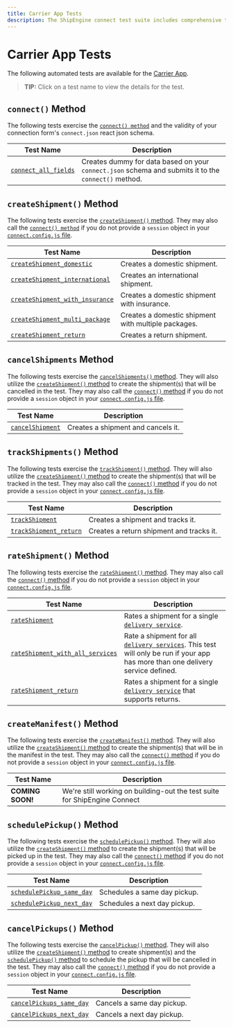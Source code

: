 ```yaml
---
title: Carrier App Tests
description: The ShipEngine connect test suite includes comprehensive test coverage for your carrier app
---
```



Carrier App Tests
==========================================
The following automated tests are available for the [Carrier App](../../reference/carrier.mdx).

> **TIP:** Click on a test name to view the details for the test.


`connect()` Method
------------------------------------
The following tests exercise the [`connect() method`](../../reference/methods/connect.mdx) and the validity of your connection form's `connect.json` react json schema.

| Test Name | Description
|-----------|------------------------------------------
|[`connect_all_fields`](./connect/connect-all-fields.mdx) | Creates dummy for data based on your `connect.json` schema and submits it to the `connect()` method.



`createShipment()` Method
------------------------------------
The following tests exercise the [`createShipment()` method](../../reference/methods/create-shipment.mdx).
They may also call the [`connect() method`](../../reference/methods/connect.mdx) if you do not provide
a `session` object in your [`connect.config.js` file](./../../testing/config.mdx).

| Test Name | Description
|-----------|------------------------------------------
|[`createShipment_domestic`](./create-shipment/create-shipment-domestic.mdx) | Creates a domestic shipment.
|[`createShipment_international`](./create-shipment/create-shipment-international.mdx) | Creates an international shipment.
|[`createShipment_with_insurance`](./create-shipment/create-shipment-with-insurance.mdx) | Creates a domestic shipment with insurance.
|[`createShipment_multi_package`](./create-shipment/create-shipment-multi-package.mdx) | Creates a domestic shipment with multiple packages.
|[`createShipment_return`](./create-shipment/create-shipment-return.mdx) | Creates a return shipment.



`cancelShipments` Method
------------------------------------
The following tests exercise the [`cancelShipments()` method](../../reference/methods/cancel-shipments.mdx). They will
also utilize the [`createShipment()` method](../../reference/methods/create-shipment.mdx) to create the shipment(s) that will
be cancelled in the test. They may also call the [`connect()` method](../../reference/methods/connect.mdx) if you do not provide
 a `session` object in your [`connect.config.js` file](./../../testing/config.mdx).

| Test Name | Description
|-----------|------------------------------------------
| [`cancelShipment`](./cancel-shipment/cancel-shipment.mdx) | Creates a shipment and cancels it.



`trackShipments()` Method
------------------------------------
The following tests exercise the [`trackShipment()` method](../../reference/methods/track-shipment.mdx). They will
also utilize the [`createShipment()` method](../../reference/methods/create-shipment.mdx) to create the shipment(s) that will
be tracked in the test. They may also call the [`connect()` method](../../reference/methods/connect.mdx) if you do not provide
a `session` object in your [`connect.config.js` file](./../../testing/config.mdx).

| Test Name | Description
|-----------|------------------------------------------
| [`trackShipment`](./track-shipment/track-shipment.mdx) | Creates a shipment and tracks it.
| [`trackShipment_return`](./track-shipment/track-shipment-return.mdx) | Creates a return shipment and tracks it.



`rateShipment()` Method
------------------------------------
The following tests exercise the [`rateShipment()` method](../../reference/methods/cancel-shipments.mdx).
They may also call the [`connect()` method](../../reference/methods/connect.mdx) if you do not provide
a `session` object in your [`connect.config.js` file](./../../testing/config.mdx).

| Test Name | Description
|-----------|------------------------------------------
|[`rateShipment`](./rate-shipment/rate-shipment.mdx) | Rates a shipment for a single [`delivery service`](../../reference/delivery-service.mdx).
|[`rateShipment_with_all_services`](./rate-shipment/rate-shipment-with-all-services.mdx) | Rate a shipment for all [`delivery services`](../../reference/delivery-service.mdx). This test will only be run if your app has more than one delivery service defined.
|[`rateShipment_return`](./rate-shipment/rate-shipment-return.mdx) | Rates a shipment for a single [`delivery service`](../../reference/delivery-service.mdx) that supports returns.


`createManifest()` Method
------------------------------------
The following tests exercise the [`createManifest()` method](../../reference/methods/create-manifest.mdx). They will
also utilize the [`createShipment()` method](../../reference/methods/create-shipment.mdx) to create the shipment(s) that will
be in the manifest in the test. They may also call the [`connect()` method](../../reference/methods/connect.mdx) if you do not provide
a `session` object in your [`connect.config.js` file](./../../testing/config.mdx).

| Test Name | Description
|-----------|------------------------------------------
| **COMING SOON!** | We're still working on building-out the test suite for ShipEngine Connect



`schedulePickup()` Method
------------------------------------
The following tests exercise the [`schedulePickup()` method](../../reference/methods/schedule-pickup.mdx). They will
also utilize the [`createShipment()` method](../../reference/methods/create-shipment.mdx) to create the shipment(s) that will
be picked up in the test. They may also call the [`connect()` method](../../reference/methods/connect.mdx) if you do not provide
a `session` object in your [`connect.config.js` file](./../../testing/config.mdx).

| Test Name | Description
|-----------|------------------------------------------
| [`schedulePickup_same_day`](./schedule-pickup/schedule-pickup-same-day.mdx) | Schedules a same day pickup.
| [`schedulePickup_next_day`](./schedule-pickup/schedule-pickup-next-day.mdx) | Schedules a next day pickup.



`cancelPickups()` Method
------------------------------------
The following tests exercise the [`cancelPickup()` method](../../reference/methods/cancel-pickups.mdx). They will
also utilize the [`createShipment()` method](../../reference/methods/create-shipment.mdx) to create shipment(s) and the
 [`schedulePickup()` method](../../reference/methods/schedule-pickup.mdx) to schedule the pickup that will
be cancelled in the test. They may also call the [`connect()` method](../../reference/methods/connect.mdx) if you do not provide
a `session` object in your [`connect.config.js` file](./../../testing/config.mdx).

| Test Name | Description
|-----------|------------------------------------------
| [`cancelPickups_same_day`](./cancel-pickup/cancel-pickups-same-day.mdx) | Cancels a same day pickup.
| [`cancelPickups_next_day`](./cancel-pickup/cancel-pickups-next-day.mdx) | Cancels a next day pickup.
